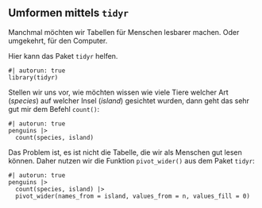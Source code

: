 <!--

# Das Tidyverse - tidyr

-->

## Umformen mittels `tidyr`

Manchmal möchten wir Tabellen für Menschen lesbarer machen. Oder umgekehrt, für den Computer. 

Hier kann das Paket `tidyr` helfen.

```webr-r
#| autorun: true
library(tidyr)
```

Stellen wir uns vor, wie möchten wissen wie viele Tiere welcher Art (*species*) auf welcher Insel (*island*) gesichtet wurden, dann geht das sehr gut mir dem Befehl `count()`:

```webr-r
#| autorun: true
penguins |>
  count(species, island) 
```

Das Problem ist, es ist nicht die Tabelle, die wir als Menschen gut lesen können. Daher nutzen wir die Funktion `pivot_wider()` aus dem Paket `tidyr`:

```webr-r
#| autorun: true
penguins |>
  count(species, island) |>
  pivot_wider(names_from = island, values_from = n, values_fill = 0)
```

